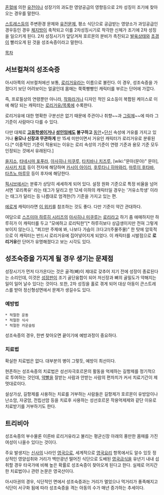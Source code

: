 [[혼혈]]에 의한 [[유전]]이나 성장기의 과도한 영양공급의 영향등으로 2차 성징이 조기에 찾아 오는 경우를 말한다.

[[스트레스]]등의 주변환경 문제와 [[유전]]문제, 평소 식단으로 공급받는 영양소가 과잉공급인 경우등인 경우 [[체지방]]이 축적되고 이를 2차성징시기로 착각한 신체가 조기에 2차 성징을 일으키게 된다. 2차 성징시기가 앞당겨져 호르몬의 분비가 촉진되고 [[발육]]상태와 [[초경]]이 빨리오게 된 것을 성조숙증이라고 말한다.

[[목차]]
== 서브컬쳐의 성조숙증 ==
아시아쪽의 서브컬처에선 보통, [[로리거유]]라는 이름으로 불린다.
이 경우, 성조숙증을 가졌다기 보단 어려보이는 얼굴인데 몸매는 쭉쭉빵빵인 캐릭터를 부르는 단어에 가깝다.

즉, 프로필상의 연령뿐만 아니라, [[작화]]라거나 디자인 적인 요소등이 복합된 케이스로 이에 해당 되는 캐릭터는 [[로리거유/목록]]에 수록한다.

로리거유에 대한 명확한 구분선은 없기 때문에 주관이나 취향~~과 [[그림체]]~~에 따라 그 기준이 사람마다 다를 수 있다.

다만 대체로 '''[[고등학생]]이거나 [[성인]]임에도 불구하고''' [[동안]]+[[단신]] 속성에 거유를 가지고 있거나 '''용모나 신장과 무관하게''' 만 15세 미만이면서 거유인 캐릭터가 로리거유로 분류된다.[* 이중적인 기준이 적용되는 이유는 로리 속성의 기준이 연령 기준과 용모 기준 모두 인정되는 것에서 유래된다.]

[[을지소]], [[타네시마 포푸라]], [[아사히나 미쿠루]], [[타치바나 치즈루]], [wiki:"문아(문아)" 문아], [[사사키 치호]] 등이 전자에 해당하며 [[카시이 아이리]], [[후루타니 히마와리]], [[마루이 후타바]], [[타츠노 마루무]] 등이 후자에 해당한다.

[[픽시브]]에서는 분류가 상당히 세세하게 되어 있다. 설정 원화 기준으로 특정 비율을 넘어서면 '로리폭유' 라는 태그가 달리고 만 12세 이하의 캐릭터일 경우는 '거유소학생' 이라는 태그가 달리는 등 나름대로 엄격한(?) 기준을 가지고 있는 편.

[[에로게]] 캐릭터라면 [http://w.livedoor.jp/lolita_op/ 이 위키]를 참조하는 것도 좋다. 다만 기준이 약간 관대하다.

여담으로 [[스즈미야 하루히 시리즈]]의 [[아사히나 미쿠루]]는 [[로리]]라고 하기 좀 애매하지만 하루히가 이 캐릭터를 두고 "모에하고 로리틱한"[* 하루히보다 상급생이지만 전혀 그렇게 보이지 않는다.], "쬐끄만 주제에 봐, 나보다 가슴이 크다고!(주물주물)" 한 탓에 암묵적으로 이 캐릭터는 반드시 로리거유에 집어넣어지게 되었다. 이 캐릭터를 시발점으로 '''로리거유'''란 단어가 유명해졌다고 보는 시각도 있다.
== 성조숙증을 가지게 될 경우 생기는 문제점 ==
성장시기가 먼저 다가온다는 것은 골격(뼈)이 제대로 갖추어 지기 전에 성장이 종료된다는 소리인데, 이것은 [[성장판]]이 조기 골단융합이 되어 저신장과 뼈의 골밀도가 약해지는 일이 일어 날수 있다는 것이다.
또한, 2차 성징을 홀로 겪게 되어 대상 아동이 큰스트레스를 받아 정신형성면에서 문제가 생길수도 있다.
=== 예방법 ===
 * 적절한 운동
 * 적절한 식사
 * 적절한 카운슬링

성조숙증의 경우, 한번 찾아오면 끝이기에 예방과정이 중요하다.
=== 치료법 ===
확실한 치료법은 없다.
대부분의 병이 그렇듯, 예방이 최선이다.

현존하는 성조숙증의 치료법은 성선자극호르몬의 활동을 억제하는 길항제를 정기적으로 투여하는 것인데, [[약빨]]을 잘받는 사람과 안받는 사람의 편차치가 커서 치료기간이 제멋대로이다.

설상가상, 길항제를 사용하는 치료를 거부하는 사람들은 길항제가 호르몬이 유방암이나 난소암, 자궁암, 전립선암 등을 치료후 사용하는 성선호르몬 작용억제제와 같단 이유로 치료받기를 거부하기도 한다. 

== 트리비아 ==
성조숙증의 부수물론 이른바 로리거유라고 불리는 평균신장 아래의 풍만한 몸매를 가진 여성이 나올수 있다는 것이다.

주요 발생지는 [[신사]]의 나라인 [[영국]]으로, 세계적으로 [[영국요리]] 항목에서도 알수 있듯 정상적인 영양섭취와 거리가 백만광년 떨어진 식단으로 도배된 [[영국]][[급식]]을 유년기 내내 섭취할 경우 타국가에 비해 높은 확률로 성조숙증이 찾아오게 된다고 한다. 실제로 어지간한 치료법이나 관련 논문은 영국산이다.

아시아권의 경우, 식단적인 면에서 성조숙증과는 거리가 멀었으나 먹거리가 풍족해지고 식단이 서구화 됨에 따라 성조숙증을 격는 아동의 수가 매년 증가하는 추세이다.

